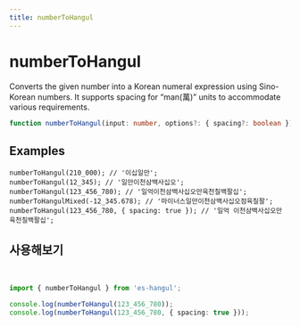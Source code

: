 ```yaml
---
title: numberToHangul
---
```



# numberToHangul

Converts the given number into a Korean numeral expression using Sino-Korean numbers.
It supports spacing for “man(萬)” units to accommodate various requirements.

```typescript
function numberToHangul(input: number, options?: { spacing?: boolean }): string;
```

## Examples

```tsx
numberToHangul(210_000); // '이십일만';
numberToHangul(12_345); // '일만이천삼백사십오';
numberToHangul(123_456_780); // '일억이천삼백사십오만육천칠백팔십';
numberToHangulMixed(-12_345.678); // '마이너스일만이천삼백사십오점육칠팔';
numberToHangul(123_456_780, { spacing: true }); // '일억 이천삼백사십오만 육천칠백팔십';
```

## 사용해보기

<br />

<Sandpack>

```ts index.ts
import { numberToHangul } from 'es-hangul';

console.log(numberToHangul(123_456_780));
console.log(numberToHangul(123_456_780, { spacing: true }));
```

</Sandpack>
